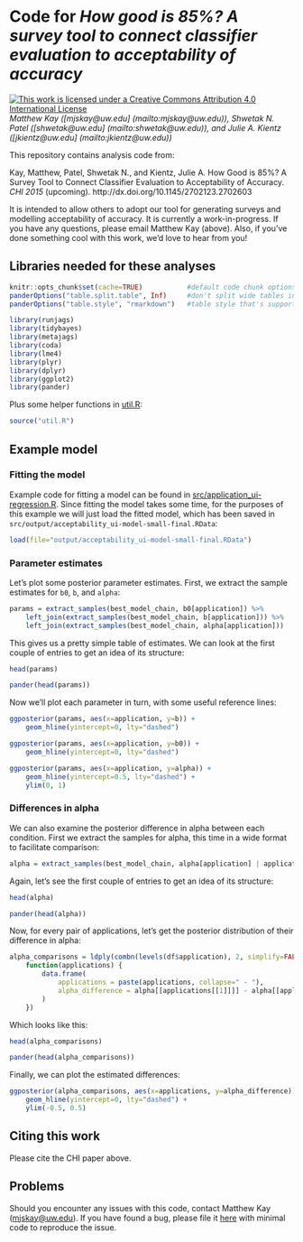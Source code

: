 # Code for _How good is 85%? A survey tool to connect classifier evaluation to acceptability of accuracy_

<a rel="license" href="http://creativecommons.org/licenses/by/4.0/"><img
alt="This work is licensed under a Creative Commons Attribution 4.0 International License" 
title="This work is licensed under a Creative Commons Attribution 4.0 International License" 
src="https://i.creativecommons.org/l/by/4.0/88x31.png" /></a> _Matthew Kay ([mjskay@uw.edu]
(mailto:mjskay@uw.edu)), Shwetak N. Patel ([shwetak@uw.edu]
(mailto:shwetak@uw.edu)), and Julie A. Kientz ([jkientz@uw.edu]
(mailto:jkientz@uw.edu))_

This repository contains analysis code from: 

Kay, Matthew, Patel, Shwetak N., and Kientz, Julie A. How Good is 85%? A Survey 
Tool to Connect Classifier Evaluation to Acceptability of Accuracy. _CHI 2015_
(upcoming). http://dx.doi.org/10.1145/2702123.2702603

It is intended to allow others to adopt our tool for generating surveys and
modelling acceptability of accuracy. It is currently a work-in-progress. If you
have any questions, please email Matthew Kay (above). Also, if you've done 
something cool with this work, we'd love to hear from you!

## Libraries needed for these analyses

```r
knitr::opts_chunk$set(cache=TRUE)           #default code chunk options
panderOptions("table.split.table", Inf)     #don't split wide tables in output
panderOptions("table.style", "rmarkdown")   #table style that's supported by github
```

```r
library(runjags)
library(tidybayes)
library(metajags)
library(coda)
library(lme4)
library(plyr)
library(dplyr)
library(ggplot2)
library(pander)
```

Plus some helper functions in [util.R](util.R):

```r
source("util.R")
```

## Example model

### Fitting the model
Example code for fitting a model can be found in [src/application_ui-regression.R](src/application_ui-regression.R). Since fitting 
the model takes some time, for the purposes of this example we will just load the fitted model, 
which has been saved in `src/output/acceptability_ui-model-small-final.RData`:

```r
load(file="output/acceptability_ui-model-small-final.RData")
```

### Parameter estimates

Let's plot some posterior parameter estimates. First, we extract the 
sample estimates for `b0`, `b`, and `alpha`:

```r
params = extract_samples(best_model_chain, b0[application]) %>%
    left_join(extract_samples(best_model_chain, b[application])) %>%
    left_join(extract_samples(best_model_chain, alpha[application])) 
```

This gives us a pretty simple table of estimates. We can look at the
first couple of entries to get an idea of its structure:

```r
head(params)
```

```r
pander(head(params))
```

Now we'll plot each parameter in turn, with some useful reference lines:

```r
ggposterior(params, aes(x=application, y=b)) +
    geom_hline(yintercept=0, lty="dashed")

ggposterior(params, aes(x=application, y=b0)) +
    geom_hline(yintercept=0, lty="dashed")

ggposterior(params, aes(x=application, y=alpha)) +
    geom_hline(yintercept=0.5, lty="dashed") +
    ylim(0, 1)
```

### Differences in alpha

We can also examine the posterior difference in alpha between each condition. First
we extract the samples for alpha, this time in a wide format to facilitate comparison:

```r
alpha = extract_samples(best_model_chain, alpha[application] | application)
```

Again, let's see the first couple of entries to get an idea of its structure:

```r
head(alpha)
```

```r
pander(head(alpha))
```

Now, for every pair of applications, let's get the posterior distribution
of their difference in alpha:

```r
alpha_comparisons = ldply(combn(levels(df$application), 2, simplify=FALSE), 
    function(applications) {
        data.frame(
            applications = paste(applications, collapse=" - "), 
            alpha_difference = alpha[[applications[[1]]]] - alpha[[applications[[2]]]]
        ) 
    })
```

Which looks like this:

```r
head(alpha_comparisons)
```

```r
pander(head(alpha_comparisons))
```

Finally, we can plot the estimated differences:

```r
ggposterior(alpha_comparisons, aes(x=applications, y=alpha_difference)) + 
    geom_hline(yintercept=0, lty="dashed") +
    ylim(-0.5, 0.5)
```

## Citing this work

Please cite the CHI paper above.

## Problems

Should you encounter any issues with this code, contact Matthew Kay
(<mjskay@uw.edu>). If you have found a bug, please file it [here](https://github.com/mjskay/acceptability-of-accuracy/issues/new) with minimal code to reproduce
the issue.


